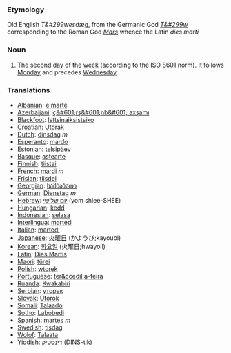 ===Etymology===
Old English ''T&#299wesdæg'', from the Germanic God ''[[w:Tiw|T&#299w]]'' corresponding to the Roman God ''[[w:Mars_(god)|Mars]]'' whence the Latin ''dies marti''
===Noun===
#The second [[day]] of the [[week]] (according to the ISO 8601 norm). It follows [[Monday]] and precedes [[Wednesday]].
===Translations===
*[[Albanian]]: [[e martë]]
*[[Azerbaijani]]: [[ç&#601;rş&#601;nb&#601; axşamı]]
*[[Blackfoot]]: [[Isttsinaiksistsiko]]
*[[Croatian]]: [[Utorak]]
*[[Dutch]]: [[dinsdag]] ''m''
*[[Esperanto]]: [[mardo]]
*[[Estonian]]: [[telsipäev]]
*[[Basque]]: [[astearte]]
*[[Finnish]]: [[tiistai]]
*[[French]]: [[mardi]] ''m''
*[[Frisian]]: [[tiisdei]]
*[[Georgian]]: [[სამშაბათი]]
*[[German]]: [[Dienstag]] ''m''
*[[Hebrew]]: [[יום שלישי]] (yom shlee-SHEE)
*[[Hungarian]]: [[kedd]]
*[[Indonesian]]: [[selasa]]
*[[Interlingua]]: [[martedi]]
*[[Italian]]: [[martedi]]
*[[Japanese]]: [[火曜日]] (かようび;kayoubi)
*[[Korean]]: [[화요일]] (火曜日;hwayoil)
*[[Latin]]: [[Dies Martis]]
*[[Maori]]: [[türei]]
*[[Polish]]: [[wtorek]]
*[[Portuguese]]: [[ter&ccedil;a-feira]]
*[[Ruanda]]: [[Kwakabiri]]
*[[Serbian]]: [[уторак]]
*[[Slovak]]: [[Utorok]]
*[[Somali]]: [[Talaado]]
*[[Sotho]]: [[Labobedi]]
*[[Spanish]]: [[martes]] ''m''
*[[Swedish]]: [[tisdag]]
*[[Wolof]]: [[Talaata]]
*[[Yiddish]]: [[דינסטיק]] (DINS-tik)